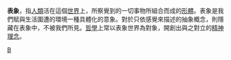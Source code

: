 {{article issues
|
{{Disputed|time=2011-05-17T18:11:24+00:00}}
{{Unreferenced|time=2011-05-17T18:11:24+00:00}}
}}
'''表象'''，指[[人類|人類]]活在這個[[世界|世界]]上，所察覺到的一切事物所組合而成的[[形體|形體]]。表象是我們賦與生活圍遭的環境一種具體化的意象。對於只依感覺來描述的抽象概念，則隱藏在表象中，不被我們所見。[[哲學|哲學]]上常以表象世界為對象，開創出與之對立的[[精神|精神]][[理念|理念]]。

[[category:哲学术语|B]]